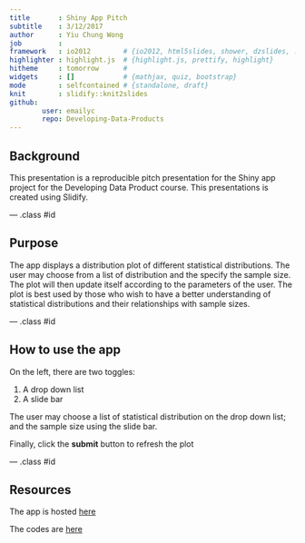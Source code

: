 ```yaml
---
title       : Shiny App Pitch
subtitle    : 3/12/2017
author      : Yiu Chung Wong
job         : 
framework   : io2012        # {io2012, html5slides, shower, dzslides, ...}
highlighter : highlight.js  # {highlight.js, prettify, highlight}
hitheme     : tomorrow      # 
widgets     : []            # {mathjax, quiz, bootstrap}
mode        : selfcontained # {standalone, draft}
knit        : slidify::knit2slides
github:
        user: emailyc
        repo: Developing-Data-Products
---
```


## Background

This presentation is a reproducible pitch presentation for the Shiny app project for the Developing Data Product course. 
This presentations is created using Slidify.


--- .class #id 

## Purpose

The app displays a distribution plot of different statistical distributions. The user may choose from a list of distribution and the specify the sample size. The plot will then update itself according to the parameters of the user. 
The plot is best used by those who wish to have a better understanding of statistical distributions and their relationships with sample sizes.

--- .class #id 

## How to use the app

On the left, there are two toggles:

1. A drop down list
2. A slide bar

The user may choose a list of statistical distribution on the drop down list;  
and the sample size using the slide bar.

Finally, click the **submit** button to refresh the plot

--- .class #id 

## Resources

The app is hosted [here](https://danty15880.shinyapps.io/myshinyapp/)

The codes are [here](https://github.com/emailyc/Developing-Data-Products)
